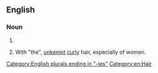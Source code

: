==English==

===Noun===
{{head|en|noun form}}

# {{plural of|en|frizzy}}
# {{lb|en|colloquial}} With "the", [[unkempt]] [[curly]] hair, especially of women.

[[Category:English plurals ending in "-ies"]]
[[Category:en:Hair]]
